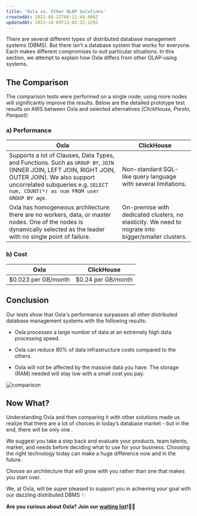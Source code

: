 ```yaml
---
title: 'Oxla vs. Other OLAP Solutions'
createdAt: 2022-08-22T06:11:49.000Z
updatedAt: 2023-10-09T13:02:32.129Z
---
```


There are several different types of distributed database management systems (DBMS). But there isn't a database system that works for everyone. Each makes different compromises to suit particular situations. In this section, we attempt to explain how Oxla differs from other OLAP-using systems.

## The Comparison

The comparison tests were performed on a single node; using more nodes will significantly improve the results. Below are the detailed prototype test results on AWS between Oxla and selected alternatives _(ClickHouse, Presto, Parquet)_:

### a) Performance

| **Oxla** | **ClickHouse** |
| -------- | -------------- |
| Supports a lot of Clauses, Data Types, and Functions. Such as `GROUP BY`, `JOIN` (INNER JOIN, LEFT JOIN, RIGHT JOIN, OUTER JOIN). We also support uncorrelated subqueries e.g. `SELECT num, COUNT(*) as num FROM user GROUP BY age`. | Non-standard SQL-like query language with several limitations. |
| Oxla has homogeneous architecture: there are no workers, data, or master nodes. One of the nodes is dynamically selected as the leader with no single point of failure. | On-premise with dedicated clusters, no elasticity. We need to migrate into bigger/smaller clusters. |

### b) Cost

| **Oxla**            | **ClickHouse**     |
| ------------------- | ------------------ |
| $0.023 per GB/month | $0.24 per GB/month |

## Conclusion

Our tests show that Oxla's performance surpasses all other distributed database management systems with the following results:

- Oxla processes a large number of data at an extremely high data processing speed.

- Oxla can reduce 80% of data infrastructure costs compared to the others.

- Oxla will not be affected by the massive data you have. The storage (RAM) needed will stay low with a small cost you pay.

![comparison](../../assets/Oxla%20vs%20Other%20OLAP%20Solution_comparison.png)

## Now What?

Understanding Oxla and then comparing it with other solutions made us realize that there are a lot of choices in today’s database market - but in the end, there will be only one .

We suggest you take a step back and evaluate your products, team talents, market, and needs before deciding what to use for your business. Choosing the right technology today can make a huge difference now and in the future.

<Tip>Choose an architecture that will grow with you rather than one that makes you start over.</Tip>

We, at Oxla, will be super pleased to support you in achieving your goal with our dazzling distributed DBMS ✨

**Are you curious about Oxla? Join our [waiting list](https://www.oxla.com/)!🙋‍♂️**
